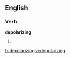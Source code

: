 
==English==

===Verb===
'''depolarizing'''

# {{present participle of|[[depolarize]]}}

[[fr:depolarizing]]
[[vi:depolarizing]]